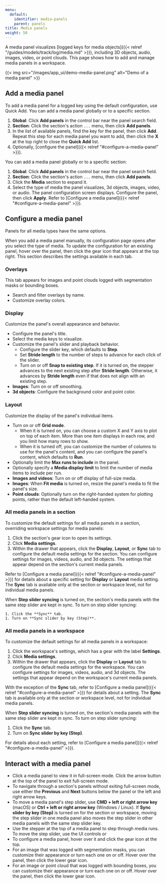 ```yaml
---
menu:
  default:
    identifier: media-panels
    parent: panels
title: Media panels
weight: 50
---
```


A media panel visualizes [logged keys for media objects]({{< relref "/guides/models/track/log/media.md" >}}), including 3D objects, audio, images, video, or point clouds. This page shows how to add and manage media panels in a workspace.

{{< img src="/images/app_ui/demo-media-panel.png" alt="Demo of a media panel" >}}

## Add a media panel
To add a media panel for a logged key using the default configuration, use Quick Add. You can add a media panel globally or to a specific section.

1. **Global**: Click **Add panels** in the control bar near the panel search field.
1. **Section**: Click the section's action `...` menu, then click **Add panels**.
1. In the list of available panels, find the key for the panel, then click **Add**. Repeat this step for each media panel you want to add, then click the **X** at the top right to close the **Quick Add** list.
1. Optionally, [configure the panel]({{< relref "#configure-a-media-panel" >}}).

You can add a media panel globally or to a specific section:
1. **Global**: Click **Add panels** in the control bar near the panel search field.
1. **Section**: Click the section's action `...` menu, then click **Add panels**.
1. Click the **Media** section to expand it.
1. Select the type of media the panel visualizes, 3d objects, images, video, or audio. The panel configuration screen displays. Configure the panel, then click **Apply**. Refer to [Configure a media panel]({{< relref "#configure-a-media-panel" >}}).

## Configure a media panel
Panels for all media types have the same options.

When you add a media panel manually, its configuration page opens after you select the type of media. To update the configuration for an existing panel, hover over the panel, then click the gear icon that appears at the top right. This section describes the settings available in each tab.

### Overlays
This tab appears for images and point clouds logged with segmentation masks or bounding boxes.
- Search and filter overlays by name.
- Customize overlay colors.

### Display
Customize the panel's overall appearance and behavior.
- Configure the panel's title.
- Select the media keys to visualize.
- Customize the panel's slider and playback behavior.
  - Configure the slider key, which defaults to **Step**.
  - Set **Stride length** to the number of steps to advance for each click of the slider.
  - Turn on or off **Snap to existing step**. If it is turned on, the stepper advances to the next existing step after **Stride length**. Otherwise, it advances by **Stride length** even if that does not align with an existing step.
- **Images**: Turn on or off smoothing.
- **3d objects**: Configure the background color and point color.

### Layout
Customize the display of the panel's individual items.
- Turn on or off **Grid mode**.
  - When it is turned on, you can choose a custom X and Y axis to plot on top of each item. More than one item displays in each row, and you limit how many rows to show.
  - When it is turned off, you can customize the number of columns to use for the panel's content, and you can configure the panel's content, which defaults to **Run**.
- Optionally limit the **Max runs to include** in the panel.
- Optionally specify a **Media display limit** to limit the number of media items to include per run.
- **Images and videos**: Turn on or off display of full-size media.
- **Images**: When **Fit media** is turned on, resize the panel's media to fit the panel's size.
- **Point clouds**: Optionally turn on the right-handed system for plotting points, rather than the default left-handed system.

### All media panels in a section
To customize the default settings for all media panels in a section, overriding workspace settings for media panels:
1. Click the section's gear icon to open its settings.
1. Click **Media settings**.
1. Within the drawer that appears, click the **Display**, **Layout**, or **Sync** tab to configure the default media settings for the section. You can configure settings for images, videos, audio, and 3d objects. The settings that appear depend on the section's current media panels.

Refer to [Configure a media panel]({{< relref "#configure-a-media-panel" >}}) for details about a specific setting for **Display** or **Layout** media setting. The **Sync** tab is available only at the section or workspace level, not for individual media panels.

When **Step slider syncing** is turned on, the section's media panels with the same step slider are kept in sync. To turn on step slider syncing:

    1. Click the **Sync** tab.
    1. Turn on **Sync slider by key (Step)**.

### All media panels in a workspace 
To customize the default settings for all media panels in a workspace:
1. Click the workspace's settings, which has a gear with the label **Settings**.
1. Click **Media settings**.
1. Within the drawer that appears, click the **Display** or **Layout** tab to configure the default media settings for the workspace. You can configure settings for images, videos, audio, and 3d objects. The settings that appear depend on the workspace's current media panels.

With the exception of the **Sync** tab, refer to [Configure a media panel]({{< relref "#configure-a-media-panel" >}}) for details about a setting. The **Sync** tab is available only at the section or workspace level, not for individual media panels.

When **Step slider syncing** is turned on, the section's media panels with the same step slider are kept in sync. To turn on step slider syncing:

1. Click the **Sync** tab.
1. Turn on **Sync slider by key (Step)**.

For details about each setting, refer to [Configure a media panel]({{< relref "#configure-a-media-panel" >}}).

## Interact with a media panel
- Click a media panel to view it in full-screen mode. Click the arrow button at the top of the panel to exit full-screen mode.
- To navigate through a section's panels without exiting full-screen mode, use either the **Previous** and **Next** buttons below the panel or the left and right arrow keys.
- To move a media panel's step slider, use **CMD + left or right arrow key** (macOS) or **Ctrl + left or right arrow key** (Windows / Linux). If **Sync slider by key (Step)** is turned on for the section or workspace, moving the step slider in one media panel also moves the step slider in other media panels with the same step slider key.
- Use the stepper at the top of a media panel to step through media runs. To move the step slider, use the UI controls or 
- To configure a media panel, hover over it and click the gear icon at the top.
- For an image that was logged with segmentation masks, you can customize their appearance or turn each one on or off. Hover over the panel, then click the lower gear icon.
- For an image or point cloud that was logged with bounding boxes, you can customize their appearance or turn each one on or off. Hover over the panel, then click the lower gear icon.
